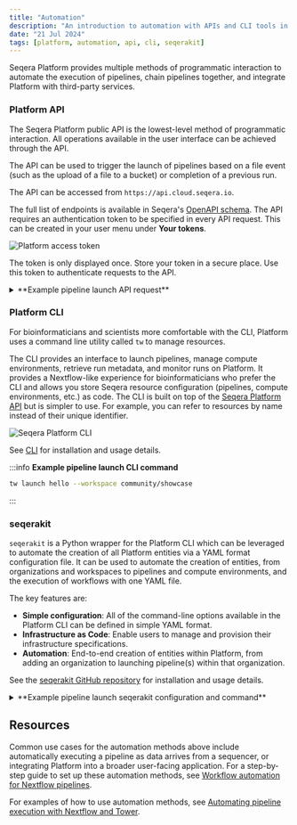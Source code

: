 ```yaml
---
title: "Automation"
description: "An introduction to automation with APIs and CLI tools in Seqera Platform"
date: "21 Jul 2024"
tags: [platform, automation, api, cli, seqerakit]
---
```



Seqera Platform provides multiple methods of programmatic interaction to automate the execution of pipelines, chain pipelines together, and integrate Platform with third-party services.

### Platform API

The Seqera Platform public API is the lowest-level method of programmatic interaction. All operations available in the user interface can be achieved through the API. 

The API can be used to trigger the launch of pipelines based on a file event (such as the upload of a file to a bucket) or completion of a previous run.

The API can be accessed from `https://api.cloud.seqera.io`.

The full list of endpoints is available in Seqera's [OpenAPI schema](https://cloud.seqera.io/openapi/index.html). The API requires an authentication token to be specified in every API request. This can be created in your user menu under **Your tokens**.

![Platform access token](./assets/generate-access-token.gif)

The token is only displayed once. Store your token in a secure place. Use this token to authenticate requests to the API.
  
<details>
  <summary>**Example pipeline launch API request**</summary>
    ```
    curl -X POST "https://api.cloud.seqera.io/workflow/launch?workspaceId=38659136604200" \
        -H "Accept: application/json" \
        -H "Authorization: Bearer <your_access_token>" \
        -H "Content-Type: application/json" \
        -H "Accept-Version:1" \
        -d '{
        "launch": {
            "computeEnvId": "hjE97A8TvD9PklUb0hwEJ",
            "runName": "first-time-pipeline-api-byname",
            "pipeline": "first-time-pipeline",
            "workDir": "s3://nf-ireland",
            "revision": "master"
        }
    }'
    ```

</details>


### Platform CLI

For bioinformaticians and scientists more comfortable with the CLI, Platform uses a command line utility called `tw` to manage resources. 

The CLI provides an interface to launch pipelines, manage compute environments, retrieve run metadata, and monitor runs on Platform. It provides a Nextflow-like experience for bioinformaticians who prefer the CLI and allows you store Seqera resource configuration (pipelines, compute environments, etc.) as code. The CLI is built on top of the [Seqera Platform API](#platform-api) but is simpler to use. For example, you can refer to resources by name instead of their unique identifier.

![Seqera Platform CLI](./assets/platform-cli.png)

See [CLI](../../cli/overview) for installation and usage details.   

:::info
**Example pipeline launch CLI command**

```bash
tw launch hello --workspace community/showcase
```
:::

### seqerakit

`seqerakit` is a Python wrapper for the Platform CLI which can be leveraged to automate the creation of all Platform entities via a YAML format configuration file. It can be used to automate the creation of entities, from organizations and workspaces to pipelines and compute environments, and the execution of workflows with one YAML file.

The key features are:

- **Simple configuration**: All of the command-line options available in the Platform CLI can be defined in simple YAML format.
- **Infrastructure as Code**: Enable users to manage and provision their infrastructure specifications.
- **Automation**: End-to-end creation of entities within Platform, from adding an organization to launching pipeline(s) within that organization.

See the [seqerakit GitHub repository](https://github.com/seqeralabs/seqera-kit/) for installation and usage details.

<details>
  <summary>**Example pipeline launch seqerakit configuration and command**</summary>

  Create a YAML file called `hello.yaml`:

      ```yaml
      launch:
      - name: "hello-world"
          url: "https://github.com/nextflow-io/hello"
          workspace: "seqeralabs/showcase"
      ```
      
  Then run seqerakit:

    ```bash
    $ seqerakit hello.yaml
    ```

</details>

## Resources
Common use cases for the automation methods above include automatically executing a pipeline as data arrives from a sequencer, or integrating Platform into a broader user-facing application. For a step-by-step guide to set up these automation methods, see [Workflow automation for Nextflow pipelines](https://seqera.io/blog/workflow-automation/).

For examples of how to use automation methods, see [Automating pipeline execution with Nextflow and Tower](https://seqera.io/blog/automating-workflows-with-nextflow-and-tower/).